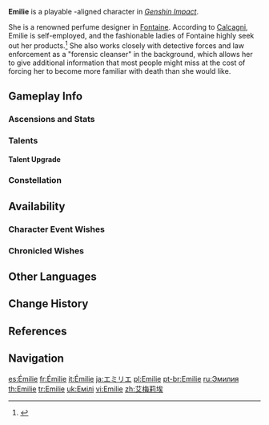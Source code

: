 {{CharacterTabs}}
{{About|the playable character|the [[Genius Invokation TCG]] Character Card|Emilie (Character Card)}}
{{Character Infobox
|image            = <gallery>
Emilie Card.png|Card
Character Emilie Full Wish.png|Wish
Character Emilie Game.png|In-Game
</gallery>

<!--Playable Character Information-->
|type             = Playable
|quality          = 5
|weapon           = Polearm
|element          = Dendro
|arkhe            = Pneuma

<!--Character Information-->
|name             = Emilie
|birthday         = September 22nd
|constellation    = Pomum de Ambra
|region           = Fontaine
|group            = 
|affiliation      = Court of Fontaine
|affiliation2     = Maison Gardiennage
|affiliationNote2 = contractor
|dish             = A Fragrant Feast of Flavors
|namecard         = Emilie: Base Note
|obtain           = * [[Ambrosial Essence|Event Wish &mdash; Ambrosial Essence]]
|obtainType       = Event-Exclusive
|event_name       = Ambrosial Essence
|releaseDate      = 2024-08-06

<!--Titles-->|title            = A Thousand Scents Traced
|title2           = Renowned Perfumer
|voiceEN          = [[imdb:nm5710428|Amber Aviles]]<ref name="Emilie EN JP VA">Twitter: [https://twitter.com/GenshinImpact/status/1808351214133711312 EN & JP VA Announcement]</ref>
|voiceCN          = [https://zh.moegirl.org.cn/木子橙 Muzi Cheng ({{zh|木子橙}})]<ref>Bilibili: [https://www.bilibili.com/video/av1506163622/ 《原神》4.8版本PV：「欢夏！邪龙？童话国！」] (Video Description)</ref>
|voiceJP          = {{w|Yoko Hikasa|Hikasa Yoko ({{ja|日笠陽子}})}}<ref name="Emilie EN JP VA"/>
|voiceKR          = [https://namu.wiki/w/권다예 Kwon Da-ye ({{ko|권다예}})]<ref>Twitter: [https://twitter.com/genshinimpactkr/status/1808351216570695747 KR & JP VA Announcement]</ref>
}}
'''Emilie''' is a playable {{Pneuma}}-aligned {{Dendro}} character in ''[[Genshin Impact]]''.

She is a renowned perfume designer in [[Fontaine]]. According to [[Calcagni]], Emilie is self-employed, and the fashionable ladies of Fontaine highly seek out her products.<ref name="Calcagni">{{Ref/NPC|Calcagni}}</ref> She also works closely with detective forces and law enforcement as a "forensic cleanser" in the background, which allows her to give additional information that most people might miss at the cost of forcing her to become more familiar with death than she would like.

==Gameplay Info==
===Ascensions and Stats===
{{Character Ascensions and Stats}}

===Talents===
{{Talent Table}}

====Talent Upgrade====
{{Talent Upgrade}}

===Constellation===
{{Constellation Table}}

==Availability==
===Character Event Wishes===
{{Featured}}

===Chronicled Wishes===
{{Featured|chronicled=1}}

==Other Languages==
{{Other Languages|default_hidden=1
|en      = Emilie
|zhs     = 艾梅莉埃
|zhs_rm  = Àiméilì'āi
|zht     = 艾梅莉埃
|zht_rm  = Àiméilì'āi
|ja      = エミリエ
|ja_rm   = Emirie
|ko      = 에밀리
|es      = Émilie
|fr      = Émilie
|ru      = Эмилия
|th      = Emilie
|vi      = Emilie
|de      = Émilie
|id      = Emilie
|pt      = Emilie
|tr      = Emilie
|it      = Émilie
}}

==Change History==
{{Change History|4.8|introduced=4.0}}

==References==
{{Reflist}}

==Navigation==
{{Character Navbox}}

[[es:Émilie]]
[[fr:Émilie]]
[[it:Émilie]]
[[ja:エミリエ]]
[[pl:Emilie]]
[[pt-br:Emilie]]
[[ru:Эмилия]]
[[th:Emilie]]
[[tr:Emilie]]
[[uk:Емілі]]
[[vi:Emilie]]
[[zh:艾梅莉埃]]